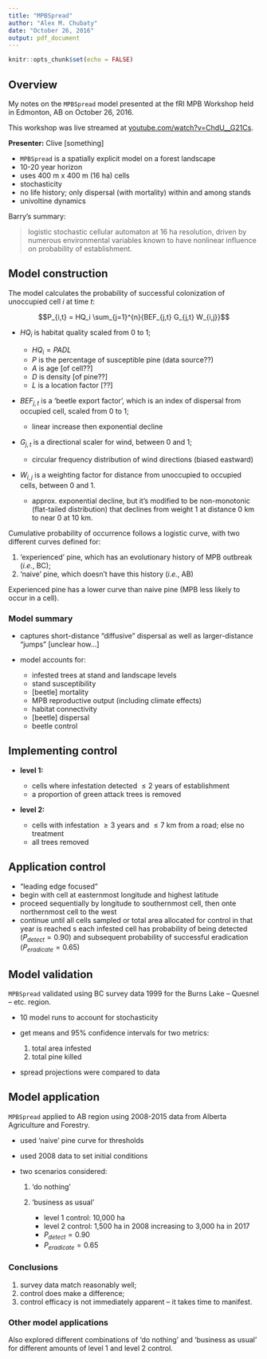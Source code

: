 ```yaml
---
title: "MPBSpread"
author: "Alex M. Chubaty"
date: "October 26, 2016"
output: pdf_document
---
```


```r
knitr::opts_chunk$set(echo = FALSE)
```

## Overview

My notes on the `MPBSpread` model presented at the fRI MPB Workshop held in Edmonton, AB on October 26, 2016.

This workshop was live streamed at [youtube.com/watch?v=ChdU__G21Cs](https://www.youtube.com/watch?v=ChdU__G21Cs).

**Presenter:** Clive [something]

- `MPBSpread` is a spatially explicit model on a forest landscape
- 10-20 year horizon
- uses 400 m x 400 m (16 ha) cells
- stochasticity
- no life history; only dispersal (with mortality) within and among stands
- univoltine dynamics

Barry's summary:

> logistic stochastic cellular automaton at 16 ha resolution, driven by numerous environmental variables known to have nonlinear influence on probability of establishment.

## Model construction

The model calculates the probability of successful colonization of unoccupied cell $i$ at time $t$:

$$P_{i,t} = HQ_i \sum_{j=1}^{n}{BEF_{j,t} G_{j,t} W_{i,j}}$$

- $HQ_i$ is habitat quality scaled from $0$ to $1$;

    - $HQ_i = P A D L$
    - $P$ is the percentage of susceptible pine (data source??)
    - $A$ is age [of cell??]
    - $D$ is density [of pine??]
    - $L$ is a location factor [??]

- $BEF_{j,t}$ is a 'beetle export factor', which is an index of dispersal from occupied cell, scaled from $0$ to $1$;

    - linear increase then exponential decline

- $G_{j,t}$ is a directional scaler for wind, between $0$ and $1$;

    - circular frequency distribution of wind directions (biased eastward)

- $W_{i,j}$ is a weighting factor for distance from unoccupied to occupied cells, between $0$ and $1$.

    - approx. exponential decline, but it's modified to be non-monotonic (flat-tailed distribution) that declines from weight $1$ at distance $0$ km to near $0$ at $10$ km.

Cumulative probability of occurrence follows a logistic curve, with two different curves defined for:

1. 'experienced' pine, which has an evolutionary history of MPB outbreak (*i.e.*, BC);
2. 'naive' pine, which doesn't have this history (*i.e.*, AB)

Experienced pine has a lower curve than naive pine (MPB less likely to occur in a cell).

### Model summary

- captures short-distance "diffusive" dispersal as well as larger-distance "jumps" [unclear how...]
- model accounts for:

    - infested trees at stand and landscape levels
    - stand susceptibility
    - [beetle] mortality
    - MPB reproductive output (including climate effects)
    - habitat connectivity
    - [beetle] dispersal
    - beetle control

## Implementing control

- **level 1:**

    - cells where infestation detected $\le 2$ years of establishment
    - a proportion of green attack trees is removed
    
- **level 2:**

    - cells with infestation $\ge 3$ years and $\le 7$ km from a road; else no treatment
    - all trees removed

## Application control

- "leading edge focused"
- begin with cell at easternmost  longitude and highest latitude
- proceed sequentially by longitude to southernmost cell, then onte northernmost cell to the west
- continue until all cells sampled or total area allocated for control in that year is reached
s each infested cell has probability of being detected ($P_{detect} = 0.90$) and subsequent probability of successful eradication ($P_{eradicate} = 0.65$)

## Model validation

`MPBSpread` validated using BC survey data 1999 for the Burns Lake -- Quesnel -- etc. region.

- 10 model runs to account for stochasticity
- get means and 95% confidence intervals for two metrics:

    1. total area infested
    2. total pine killed

- spread projections were compared to data

## Model application

`MPBSpread` applied to AB region using 2008-2015 data from Alberta Agriculture and Forestry.

- used 'naive' pine curve for thresholds
- used 2008 data to set initial conditions
- two scenarios considered:

    1. 'do nothing'
    2. 'business as usual'
    
        - level 1 control: 10,000 ha
        - level 2 control: 1,500 ha in 2008 increasing to 3,000 ha in 2017
        - $P_{detect} = 0.90$
        - $P_{eradicate} = 0.65$

### Conclusions

1. survey data match reasonably well;
2. control does make a difference;
3. control efficacy is not immediately apparent -- it takes time to manifest.

### Other model applications

Also explored different combinations of 'do nothing' and 'business as usual' for different amounts of level 1 and level 2 control.
